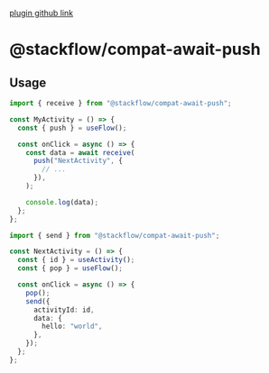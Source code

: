[plugin github link](https://github.com/daangn/stackflow/tree/main/extensions/compat-await-push)

# @stackflow/compat-await-push

## Usage

```typescript
import { receive } from "@stackflow/compat-await-push";

const MyActivity = () => {
  const { push } = useFlow();

  const onClick = async () => {
    const data = await receive(
      push("NextActivity", {
        // ...
      }),
    );

    console.log(data);
  };
};
```

```typescript
import { send } from "@stackflow/compat-await-push";

const NextActivity = () => {
  const { id } = useActivity();
  const { pop } = useFlow();

  const onClick = async () => {
    pop();
    send({
      activityId: id,
      data: {
        hello: "world",
      },
    });
  };
};
```
